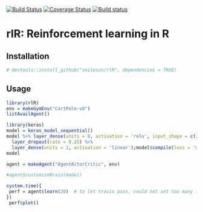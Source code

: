 [![Build Status](https://travis-ci.com/smilesun/rlR.svg?branch=master)](https://travis-ci.com/smilesun/rlR)
[![Coverage Status](https://coveralls.io/repos/github/smilesun/rlR/badge.svg?branch=master)](https://coveralls.io/github/smilesun/rlR?branch=master)
[![Build status](https://ci.appveyor.com/api/projects/status/d0oyb358bh3e8r7r?svg=true)](https://ci.appveyor.com/project/smilesun/rlr)




# rlR: Reinforcement learning in R

## Installation
```r
# devtools::install_github("smilesun/rlR", dependencies = TRUE)
```

## Usage
```r
library(rlR)
env = makeGymEnv("CartPole-v0")
listAvailAgent()
```

```r
library(keras)
model = keras_model_sequential()
model %>% layer_dense(units = 8, activation = 'relu', input_shape = c(2)) %>%
  layer_dropout(rate = 0.25) %>%
  layer_dense(units = 2, activation = 'linear');model$compile(loss = 'mse', optimizer = optimizer_rmsprop(lr = 1e-3))
model
```



```r

agent = makeAgent("AgentActorCritic", env)

#agent$customizeBrain(model)

system.time({
 perf = agent$learn(30)  # to let travis pass, could not set too many iterations
})
 perf$plot()
```
